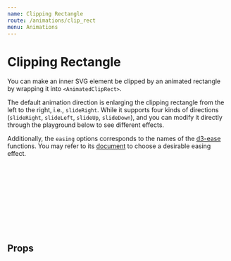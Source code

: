 ```yaml
---
name: Clipping Rectangle
route: /animations/clip_rect
menu: Animations
---
```



# Clipping Rectangle

You can make an inner SVG element be clipped by an animated rectangle by wrapping it into `<AnimatedClipRect>`.

The default animation direction is enlarging the clipping rectangle from the left to the right, i.e., `slideRight`.
While it supports four kinds of directions (`slideRight`, `slideLeft`, `slideUp`, `slideDown`), and you can modify it directly through the playground below to see different effects.

Additionally, the `easing` options corresponds to the names of the [d3-ease](https://github.com/d3/d3-ease) functions.
You may refer to its [document](https://github.com/d3/d3-ease) to choose a desirable easing effect.

<Playground>
  <svg width={550} height={50}>
    <AnimatedClipRect
      width={550}
      height={50}
      type="slideRight"
      duration={1500}
      easing='easeCubic'>
      <rect
        width={550}
        height={50}
        rx={10}
        style={{ fill: '#2f98f7' }}
      />
    </AnimatedClipRect>
  </svg>
</Playground>


## Props

<PropsTable of={AnimatedClipRect} />
